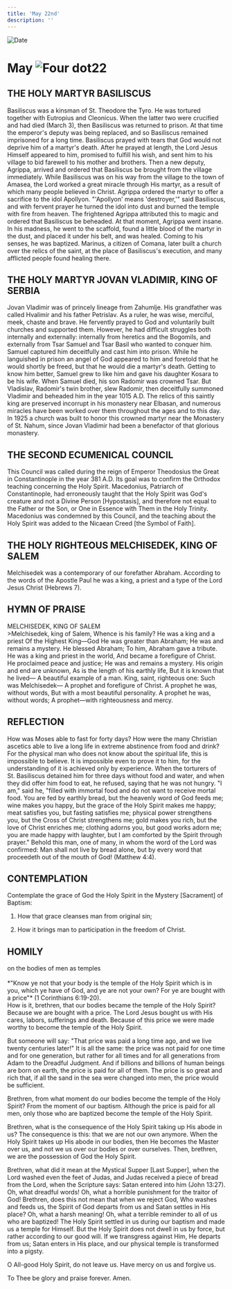 ```yaml
---
title: 'May 22nd'
description: ''
---
```


<RunningHead />
<Image src="/title-imprint.png" height={68} width={50} alt="Date" className="title-imprint"/>

# <div id="date">May <Image className="four-dot" src="/four-dot.png" height={15} width={15} alt="Four dot" />22</div>

## THE HOLY MARTYR BASILISCUS

Basiliscus was a kinsman of St. Theodore the Tyro. He was tortured together with Eutropius and Cleonicus. When the latter two were crucified and had died (March 3), then Basiliscus was returned to prison. At that time the emperor's deputy was being replaced, and so Basiliscus remained imprisoned for a long time. Basiliscus prayed with tears that God would not deprive him of a martyr's death. After he prayed at length, the Lord Jesus Himself appeared to him, promised to fulfill his wish, and sent him to his village to bid farewell to his mother and brothers. Then a new deputy, Agrippa, arrived and ordered that Basiliscus be brought from the village immediately. While Basiliscus was on his way from the village to the town of Amasea, the Lord worked a great miracle through His martyr, as a result of which many people believed in Christ. Agrippa ordered the martyr to offer a sacrifice to the idol Apollyon. "'Apollyon' means 'destroyer,'" said Basiliscus, and with fervent prayer he turned the idol into dust and burned the temple with fire from heaven. The frightened Agrippa attributed this to magic and ordered that Basiliscus be beheaded. At that moment, Agrippa went insane. In his madness, he went to the scaffold, found a little blood of the martyr in the dust, and placed it under his belt, and was healed. Coming to his senses, he was baptized. Marinus, a citizen of Comana, later built a church over the relics of the saint, at the place of Basiliscus's execution, and many afflicted people found healing there.

## THE HOLY MARTYR JOVAN VLADIMIR, KING OF SERBIA

Jovan Vladimir was of princely lineage from Zahumlje. His grandfather was called Hvalimir and his father Petrislav. As a ruler, he was wise, merciful, meek, chaste and brave. He fervently prayed to God and voluntarily built churches and supported them. However, he had difficult struggles both internally and externally: internally from heretics and the Bogomils, and externally from Tsar Samuel and Tsar Basil who wanted to conquer him. Samuel captured him deceitfully and cast him into prison. While he languished in prison an angel of God appeared to him and foretold that he would shortly be freed, but that he would die a martyr's death. Getting to know him better, Samuel grew to like him and gave his daughter Kosara to be his wife. When Samuel died, his son Radomir was crowned Tsar. But Vladislav, Radomir's twin brother, slew Radomir, then deceitfully summoned Vladimir and beheaded him in the year 1015 A.D. The relics of this saintly king are preserved incorrupt in his monastery near Elbasan, and numerous miracles have been worked over them throughout the ages and to this day.  In 1925 a church was built to honor this crowned martyr near the Monastery of St. Nahum, since Jovan Vladimir had been a benefactor of that glorious monastery.

## THE SECOND ECUMENICAL COUNCIL

This Council was called during the reign of Emperor Theodosius the Great in Constantinople in the year 381 A.D. Its goal was to confirm the Orthodox teaching concerning the Holy Spirit. Macedonius, Patriarch of Constantinople, had erroneously taught that the Holy Spirit was God's creature and not a Divine Person [Hypostasis], and therefore not equal to the Father or the Son, or One in Essence with Them in the Holy Trinity. Macedonius was condemned by this Council, and the teaching about the Holy Spirit was added to the Nicaean Creed [the Symbol of Faith].

## THE HOLY RIGHTEOUS MELCHISEDEK, KING OF SALEM

Melchisedek was a contemporary of our forefather Abraham. According to the words of the Apostle Paul he was a king, a priest and a type of the Lord Jesus Christ (Hebrews 7).


## HYMN OF PRAISE
<div style={{textAlign:'center', color:'crimson', fontWeight:'bold'}}>
MELCHISEDEK, KING OF SALEM
</div>
>Melchisedek, king of Salem,  
Whence is his family?  
He was a king and a priest  
Of the Highest King—God  
He was greater than Abraham;  
He was and remains a mystery.  
He blessed Abraham;  
To him, Abraham gave a tribute.  
He was a king and priest in the world,  
And became a forefigure of Christ.  
He proclaimed peace and justice;  
He was and remains a mystery.  
His origin and end are unknown,  
As is the length of his earthly life,  
But it is known that he lived—  
A beautiful example of a man.  
King, saint, righteous one:  
Such was Melchisedek—  
A prophet and forefigure of Christ.  
A prophet he was, without words,  
But with a most beautiful personality.  
A prophet he was, without words;  
A prophet—with righteousness and mercy.  


## REFLECTION

How was Moses able to fast for forty days? How were the many Christian ascetics able to live a long life in extreme abstinence from food and drink? For the physical man who does not know about the spiritual life, this is impossible to believe. It is impossible even to prove it to him, for the understanding of it is achieved only by experience. When the torturers of St. Basiliscus detained him for three days without food and water, and when they did offer him food to eat, he refused, saying that he was not hungry. "I am," said he, "filled with immortal food and do not want to receive mortal food. You are fed by earthly bread, but the heavenly word of God feeds me; wine makes you happy, but the grace of the Holy Spirit makes me happy; meat satisfies you, but fasting satisfies me; physical power strengthens you, but the Cross of Christ strengthens me; gold makes you rich, but the love of Christ enriches me; clothing adorns you, but good works adorn me; you are made happy with laughter, but I am comforted by the Spirit through prayer." Behold this man, one of many, in whom the word of the Lord was confirmed: Man shall not live by bread alone, but by every word that proceedeth out of the mouth of God! (Matthew 4:4).


## CONTEMPLATION

Contemplate the grace of God the Holy Spirit in the Mystery [Sacrament] of Baptism:

1. How that grace cleanses man from original sin;

2. How it brings man to participation in the freedom of Christ.


## HOMILY
<div style={{textAlign:'center', color:'crimson', fontWeight:'bold'}}>
on the bodies of men as temples
</div><br />
<div style={{textAlign:'right'}}>
*"Know ye not that your body is the temple of the Holy Spirit which is in you, which ye have of God, and ye are not your own? For ye are bought with a price"* (1 Corinthians 6:19-20).
</div>
How is it, brethren, that our bodies became the temple of the Holy Spirit? Because we are bought with a price. The Lord Jesus bought us with His cares, labors, sufferings and death. Because of this price we were made worthy to become the temple of the Holy Spirit.

But someone will say: "That price was paid a long time ago, and we live twenty centuries later!" It is all the same: the price was not paid for one time and for one generation, but rather for all times and for all generations from Adam to the Dreadful Judgment. And if billions and billions of human beings are born on earth, the price is paid for all of them. The price is so great and rich that, if all the sand in the sea were changed into men, the price would be sufficient.

Brethren, from what moment do our bodies become the temple of the Holy Spirit? From the moment of our baptism. Although the price is paid for all men, only those who are baptized become the temple of the Holy Spirit.

Brethren, what is the consequence of the Holy Spirit taking up His abode in us? The consequence is this: that we are not our own anymore. When the Holy Spirit takes up His abode in our bodies, then He becomes the Master over us, and not we us over our bodies or over ourselves. Then, brethren, we are the possession of God the Holy Spirit.

Brethren, what did it mean at the Mystical Supper [Last Supper], when the Lord washed even the feet of Judas, and Judas received a piece of bread from the Lord, when the Scripture says: Satan entered into him (John 13:27). Oh, what dreadful words! Oh, what a horrible punishment for the traitor of God! Brethren, does this not mean that when we reject God, Who washes and feeds us, the Spirit of God departs from us and Satan settles in His place? Oh, what a harsh meaning! Oh, what a terrible reminder to all of us who are baptized! The Holy Spirit settled in us during our baptism and made us a temple for Himself. But the Holy Spirit does not dwell in us by force, but rather according to our good will. If we transgress against Him, He departs from us; Satan enters in His place, and our physical temple is transformed into a pigsty.

O All-good Holy Spirit, do not leave us. Have mercy on us and forgive us.

To Thee be glory and praise forever. Amen.